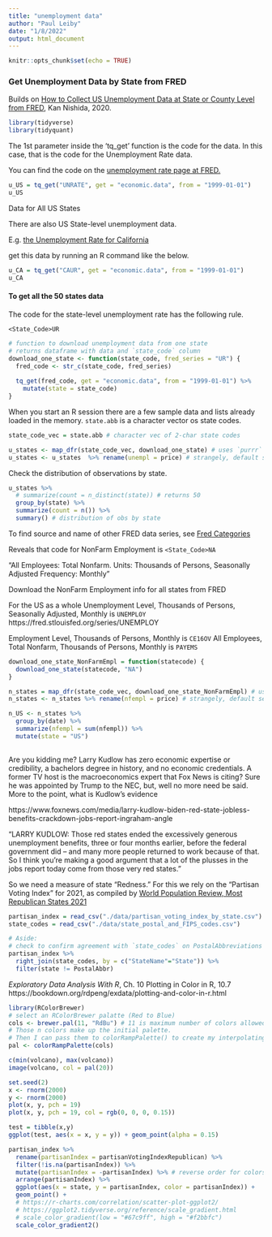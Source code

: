 ```yaml
---
title: "unemployment data"
author: "Paul Leiby"
date: "1/8/2022"
output: html_document
---
```


```r
knitr::opts_chunk$set(echo = TRUE)
```

### Get Unemployment Data by State from FRED

Builds on [How to Collect US Unemployment Data at State or County Level from FRED](https://blog.exploratory.io/how-to-collect-us-unemployment-data-at-state-or-county-level-from-fred-ad04e48686a4), Kan Nishida, 2020.

```r
library(tidyverse)
library(tidyquant)
```

The 1st parameter inside the ‘tq_get’ function is the code for the data. In this case, that is the code for the Unemployment Rate data.

You can find the code on the [unemployment rate page at FRED.](https://fred.stlouisfed.org/series/UNRATE)


```r
u_US = tq_get("UNRATE", get = "economic.data", from = "1999-01-01")
u_US
```

Data for All US States

There are also US State-level unemployment data.

E.g. [the Unemployment Rate for California](https://fred.stlouisfed.org/series/CAUR)


get this data by running an R command like the below.


```r
u_CA = tq_get("CAUR", get = "economic.data", from = "1999-01-01")
u_CA
```

#### To get all the 50 states data

The code for the state-level unemployment rate has the following rule.

`<State_Code>UR`

```r
# function to download unemployment data from one state
# returns dataframe with data and `state_code` column
download_one_state <- function(state_code, fred_series = "UR") {
  fred_code <- str_c(state_code, fred_series)
  
  tq_get(fred_code, get = "economic.data", from = "1999-01-01") %>%
    mutate(state = state_code)  
}

```


When you start an R session there are a few sample data and lists already loaded in the memory. `state.abb` is a character vector os state codes.


```r
state_code_vec = state.abb # character vec of 2-char state codes
```

```r
u_states <- map_dfr(state_code_vec, download_one_state) # uses `purrr` from `tidyverse`, returns df
u_states <- u_states  %>% rename(unempl = price) # strangely, default series value name is `price`
```

Check the distribution of observations by state.

```r
u_states %>%
  # summarize(count = n_distinct(state)) # returns 50
  group_by(state) %>%
  summarize(count = n()) %>%
  summary() # distribution of obs by state

```

To find source and name of other FRED data series, see
[Fred Categories](https://fred.stlouisfed.org/categories)

Reveals that code for NonFarm Employment is `<State_Code>NA`

"All Employees: Total Nonfarm.
Units: Thousands of Persons, Seasonally Adjusted
Frequency: Monthly"

Download the NonFarm Employment info for all states from FRED

For the US as a whole
Unemployment Level, Thousands of Persons, Seasonally Adjusted, Monthly is `UNEMPLOY`
https://fred.stlouisfed.org/series/UNEMPLOY

Employment Level, Thousands of Persons, Monthly is `CE16OV`
All Employees, Total Nonfarm, Thousands of Persons, Monthly is `PAYEMS`

```r
download_one_state_NonFarmEmpl = function(statecode) {
  download_one_state(statecode, "NA")
}

n_states = map_dfr(state_code_vec, download_one_state_NonFarmEmpl) # uses `purrr` from `tidyverse`, returns df
n_states <- n_states %>% rename(nfempl = price) # strangely, default series value name is `price`

```

```r
n_US <- n_states %>%
  group_by(date) %>%
  summarize(nfempl = sum(nfempl)) %>%
  mutate(state = "US")
  
```



Are you kidding me? Larry Kudlow has zero economic expertise or credibility, a bachelors degree in history, and no economic credentials.  A former TV host is the macroeconomics expert that Fox News is citing? Sure he was appointed by Trump to the NEC, but, well no more need be said. More to the point, what is Kudlow's evidence

https://www.foxnews.com/media/larry-kudlow-biden-red-state-jobless-benefits-crackdown-jobs-report-ingraham-angle

"LARRY KUDLOW: Those red states ended the excessively generous unemployment benefits, three or four months earlier, before the federal government did – and many more people returned to work because of that. So I think you’re making a good argument that a lot of the plusses in the jobs report today come from those very red states."

So we need a measure of state "Redness." For this we rely on the "Partisan Voting Index" for 2021,
as compiled by [World Population Review, Most Republican States 2021](https://worldpopulationreview.com/state-rankings/most-republican-states)


```r
partisan_index = read_csv("./data/partisan_voting_index_by_state.csv")
state_codes = read_csv("./data/state_postal_and_FIPS_codes.csv")
```

```r
# Aside:
# check to confirm agreement with `state_codes` on PostalAbbreviations and StateNames
partisan_index %>%
  right_join(state_codes, by = c("StateName"="State")) %>%
  filter(state != PostalAbbr)

```

_Exploratory Data Analysis With R_, Ch. 10 Plotting in Color in R, 10.7
https://bookdown.org/rdpeng/exdata/plotting-and-color-in-r.html

```r
library(RColorBrewer)
# select an RColorBrewer palatte (Red to Blue)
cols <- brewer.pal(11, "RdBu") # 11 is maximum number of colors allowed
# Those n colors make up the initial palette.
# Then I can pass them to colorRampPalette() to create my interpolating function.
pal <- colorRampPalette(cols)

c(min(volcano), max(volcano))
image(volcano, col = pal(20))

```

```r
set.seed(2)
x <- rnorm(2000)
y <- rnorm(2000)
plot(x, y, pch = 19)
plot(x, y, pch = 19, col = rgb(0, 0, 0, 0.15))

test = tibble(x,y)
ggplot(test, aes(x = x, y = y)) + geom_point(alpha = 0.15)
```

```r
partisan_index %>%
  rename(partisanIndex = partisanVotingIndexRepublican) %>%
  filter(!is.na(partisanIndex)) %>%
  mutate(partisanIndex = -partisanIndex) %>% # reverse order for colors
  arrange(partisanIndex) %>%
  ggplot(aes(x = state, y = partisanIndex, color = partisanIndex)) +
  geom_point() + 
  # https://r-charts.com/correlation/scatter-plot-ggplot2/
  # https://ggplot2.tidyverse.org/reference/scale_gradient.html
  # scale_color_gradient(low = "#67c9ff", high = "#f2bbfc")
  scale_color_gradient2()
```

